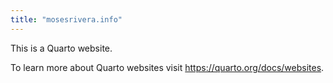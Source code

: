 ```yaml
---
title: "mosesrivera.info"
---
```


This is a Quarto website.

To learn more about Quarto websites visit <https://quarto.org/docs/websites>.
